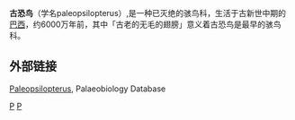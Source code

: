 '''古恐鸟'''（学名paleopsilopterus）,是一种已灭绝的骇鸟科，生活于古新世中期的[[巴西|巴西]]，约6000万年前，其中「古老的无毛的翅膀」意义着古恐鸟是最早的骇鸟科。

==外部链接==
[http://Palaeobiology%20database Paleopsilopterus]{{dead link|date=2017年12月 |bot=InternetArchiveBot |fix-attempted=yes }}, Palaeobiology Database

[[Category:古新世鸟类|P]]
[[Category:骇鸟科|P]]